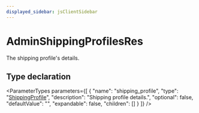 ```yaml
---
displayed_sidebar: jsClientSidebar
---
```



# AdminShippingProfilesRes

The shipping profile's details.

## Type declaration

<ParameterTypes parameters={[
  {
    "name": "shipping_profile",
    "type": "[ShippingProfile](../classes/internal.ShippingProfile.mdx)",
    "description": "Shipping profile details.",
    "optional": false,
    "defaultValue": "",
    "expandable": false,
    "children": []
  }
]} />
